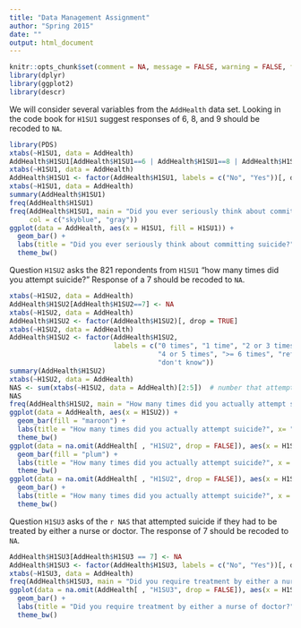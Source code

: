```yaml
---
title: "Data Management Assignment"
author: "Spring 2015"
date: ""
output: html_document
---
```


```r
knitr::opts_chunk$set(comment = NA, message = FALSE, warning = FALSE, fig.align = "center")
library(dplyr)
library(ggplot2)
library(descr)
```

We will consider several variables from the `AddHealth` data set.  Looking in the code book
for `H1SU1` suggest responses of 6, 8, and 9 should be recoded to `NA`.

```r
library(PDS)
xtabs(~H1SU1, data = AddHealth)
AddHealth$H1SU1[AddHealth$H1SU1==6 | AddHealth$H1SU1==8 | AddHealth$H1SU1==9] <- NA
xtabs(~H1SU1, data = AddHealth)
AddHealth$H1SU1 <- factor(AddHealth$H1SU1, labels = c("No", "Yes"))[, drop = TRUE]
xtabs(~H1SU1, data = AddHealth)
summary(AddHealth$H1SU1)
freq(AddHealth$H1SU1)
freq(AddHealth$H1SU1, main = "Did you ever seriously think about committing suicide?", 
     col = c("skyblue", "gray"))
ggplot(data = AddHealth, aes(x = H1SU1, fill = H1SU1)) + 
  geom_bar() + 
  labs(title = "Did you ever seriously think about committing suicide?", x = "") +
  theme_bw() 
```


Question `H1SU2` asks the 821 repondents from `H1SU1` "how many times did you attempt suicide?"  Response of
a 7 should be recoded to `NA`.

```r
xtabs(~H1SU2, data = AddHealth)
AddHealth$H1SU2[AddHealth$H1SU2==7] <- NA
xtabs(~H1SU2, data = AddHealth)
AddHealth$H1SU2 <- factor(AddHealth$H1SU2)[, drop = TRUE]
xtabs(~H1SU2, data = AddHealth)
AddHealth$H1SU2 <- factor(AddHealth$H1SU2, 
                          labels = c("0 times", "1 time", "2 or 3 times", 
                                     "4 or 5 times", ">= 6 times", "refused", 
                                     "don't know"))
summary(AddHealth$H1SU2)
xtabs(~H1SU2, data = AddHealth)
NAS <- sum(xtabs(~H1SU2, data = AddHealth)[2:5])  # number that attempted suicide
NAS
freq(AddHealth$H1SU2, main = "How many times did you actually attempt suicide?")
ggplot(data = AddHealth, aes(x = H1SU2)) + 
  geom_bar(fill = "maroon") + 
  labs(title = "How many times did you actually attempt suicide?", x= "") +
  theme_bw() 
ggplot(data = na.omit(AddHealth[ , "H1SU2", drop = FALSE]), aes(x = H1SU2)) + 
  geom_bar(fill = "plum") + 
  labs(title = "How many times did you actually attempt suicide?", x = "") +
  theme_bw() 
ggplot(data = na.omit(AddHealth[ , "H1SU2", drop = FALSE]), aes(x = H1SU2, fill = H1SU2)) + 
  geom_bar() + 
  labs(title = "How many times did you actually attempt suicide?", x = "") +
  theme_bw() 
```

Question `H1SU3` asks of the `r NAS` that attempted suicide if they had to be treated by either a nurse or doctor.  The response of 7 should be recoded to `NA`.

```r
AddHealth$H1SU3[AddHealth$H1SU3 == 7] <- NA
AddHealth$H1SU3 <- factor(AddHealth$H1SU3, labels = c("No", "Yes"))[, drop = TRUE]
xtabs(~H1SU3, data = AddHealth)
freq(AddHealth$H1SU3, main = "Did you require treatment by either a nurse of doctor?")
ggplot(data = na.omit(AddHealth[ , "H1SU3", drop = FALSE]), aes(x = H1SU3, fill = H1SU3)) + 
  geom_bar() + 
  labs(title = "Did you require treatment by either a nurse of doctor?", x = "") +
  theme_bw() 
```